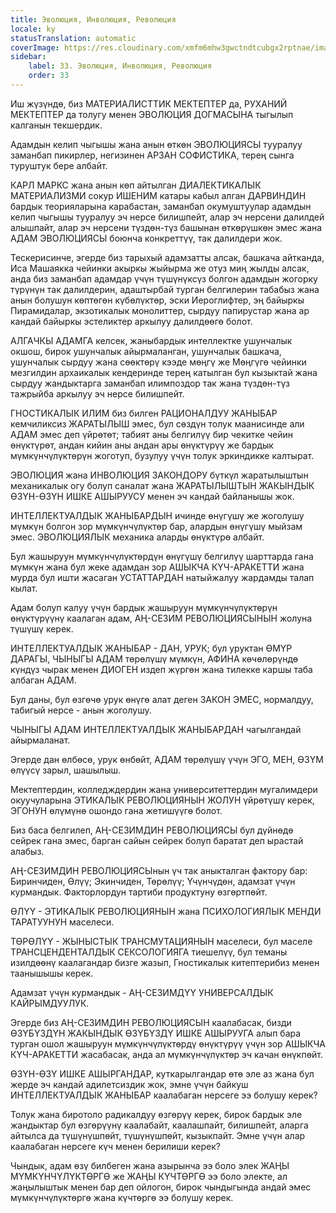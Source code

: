 ```yaml
---
title: Эволюция, Инволюция, Революция
locale: ky
statusTranslation: automatic
coverImage: https://res.cloudinary.com/xmfm6mhw3gwctndtcubgx2rptnae/image/upload/v1740337243/small_cover_educacion_fundamental_a051170f1c.webp
sidebar:
    label: 33. Эволюция, Инволюция, Революция
    order: 33
---
```

Иш жүзүндө, биз МАТЕРИАЛИСТТИК МЕКТЕПТЕР да, РУХАНИЙ МЕКТЕПТЕР да толугу менен ЭВОЛЮЦИЯ ДОГМАСЫНА тыгылып калганын текшердик.

Адамдын келип чыгышы жана анын өткөн ЭВОЛЮЦИЯСЫ тууралуу заманбап пикирлер, негизинен АРЗАН СОФИСТИКА, терең сынга туруштук бере албайт.

КАРЛ МАРКС жана анын көп айтылган ДИАЛЕКТИКАЛЫК МАТЕРИАЛИЗМИ сокур ИШЕНИМ катары кабыл алган ДАРВИНДИН бардык теорияларына карабастан, заманбап окумуштуулар адамдын келип чыгышы тууралуу эч нерсе билишпейт, алар эч нерсени далилдей алышпайт, алар эч нерсени түздөн-түз башынан өткөрүшкөн эмес жана АДАМ ЭВОЛЮЦИЯСЫ боюнча конкреттүү, так далилдери жок.

Тескерисинче, эгерде биз тарыхый адамзатты алсак, башкача айтканда, Иса Машаякка чейинки акыркы жыйырма же отуз миң жылды алсак, анда биз заманбап адамдар үчүн түшүнүксүз болгон адамдын жогорку түрүнүн так далилдерин, адаштырбай турган белгилерин табабыз жана анын болушун көптөгөн күбөлүктөр, эски Иероглифтер, эң байыркы Пирамидалар, экзотикалык монолиттер, сырдуу папирустар жана ар кандай байыркы эстеликтер аркылуу далилдөөгө болот.

АЛГАЧКЫ АДАМГА келсек, жаныбардык интеллектке ушунчалык окшош, бирок ушунчалык айырмаланган, ушунчалык башкача, ушунчалык сырдуу жана сөөктөрү кээде мөңгү же Мөңгүгө чейинки мезгилдин архаикалык кендеринде терең катылган бул кызыктай жана сырдуу жандыктарга заманбап илимпоздор так жана түздөн-түз тажрыйба аркылуу эч нерсе билишпейт.

ГНОСТИКАЛЫК ИЛИМ биз билген РАЦИОНАЛДУУ ЖАНЫБАР кемчиликсиз ЖАРАТЫЛЫШ эмес, бул сөздүн толук маанисинде али АДАМ эмес деп үйрөтөт; табият аны белгилүү бир чекитке чейин өнүктүрөт, андан кийин аны андан ары өнүктүрүү же бардык мүмкүнчүлүктөрүн жоготуп, бузулуу үчүн толук эркиндикке калтырат.

ЭВОЛЮЦИЯ жана ИНВОЛЮЦИЯ ЗАКОНДОРУ бүткүл жаратылыштын механикалык огу болуп саналат жана ЖАРАТЫЛЫШТЫН ЖАКЫНДЫК ӨЗҮН-ӨЗҮН ИШКЕ АШЫРУУСУ менен эч кандай байланышы жок.

ИНТЕЛЛЕКТУАЛДЫК ЖАНЫБАРДЫН ичинде өнүгүшү же жоголушу мүмкүн болгон зор мүмкүнчүлүктөр бар, алардын өнүгүшү мыйзам эмес. ЭВОЛЮЦИЯЛЫК механика аларды өнүктүрө албайт.

Бул жашыруун мүмкүнчүлүктөрдүн өнүгүшү белгилүү шарттарда гана мүмкүн жана бул жеке адамдан зор АШЫКЧА КҮЧ-АРАКЕТТИ жана мурда бул ишти жасаган УСТАТТАРДАН натыйжалуу жардамды талап кылат.

Адам болуп калуу үчүн бардык жашыруун мүмкүнчүлүктөрүн өнүктүрүүнү каалаган адам, АҢ-СЕЗИМ РЕВОЛЮЦИЯСЫНЫН жолуна түшүшү керек.

ИНТЕЛЛЕКТУАЛДЫК ЖАНЫБАР - ДАН, УРУК; бул уруктан ӨМҮР ДАРАГЫ, ЧЫНЫГЫ АДАМ төрөлүшү мүмкүн, АФИНА көчөлөрүндө күндүз чырак менен ДИОГЕН издеп жүргөн жана тилекке каршы таба албаган АДАМ.

Бул даны, бул өзгөчө урук өнүгө алат деген ЗАКОН ЭМЕС, нормалдуу, табигый нерсе - анын жоголушу.

ЧЫНЫГЫ АДАМ ИНТЕЛЛЕКТУАЛДЫК ЖАНЫБАРДАН чагылгандай айырмаланат.

Эгерде дан өлбөсө, урук өнбөйт, АДАМ төрөлүшү үчүн ЭГО, МЕН, ӨЗҮМ өлүүсү зарыл, шашылыш.

Мектептердин, колледждердин жана университеттердин мугалимдери окуучуларына ЭТИКАЛЫК РЕВОЛЮЦИЯНЫН ЖОЛУН үйрөтүшү керек, ЭГОНУН өлүмүнө ошондо гана жетишүүгө болот.

Биз баса белгилеп, АҢ-СЕЗИМДИН РЕВОЛЮЦИЯСЫ бул дүйнөдө сейрек гана эмес, барган сайын сейрек болуп баратат деп ырастай алабыз.

АҢ-СЕЗИМДИН РЕВОЛЮЦИЯСЫнын үч так аныкталган фактору бар: Биринчиден, Өлүү; Экинчиден, Төрөлүү; Үчүнчүдөн, адамзат үчүн курмандык. Факторлордун тартиби продуктуну өзгөртпөйт.

ӨЛҮҮ - ЭТИКАЛЫК РЕВОЛЮЦИЯНЫН жана ПСИХОЛОГИЯЛЫК МЕНДИ ТАРАТУУНУН маселеси.

ТӨРӨЛҮҮ - ЖЫНЫСТЫК ТРАНСМУТАЦИЯНЫН маселеси, бул маселе ТРАНСЦЕНДЕНТАЛДЫК СЕКСОЛОГИЯГА тиешелүү, бул теманы изилдөөнү каалагандар бизге жазып, Гностикалык китептерибиз менен таанышышы керек.

Адамзат үчүн курмандык - АҢ-СЕЗИМДҮҮ УНИВЕРСАЛДЫК КАЙРЫМДУУЛУК.

Эгерде биз АҢ-СЕЗИМДИН РЕВОЛЮЦИЯСЫН каалабасак, бизди ӨЗҮБҮЗДҮН ЖАКЫНДЫК ӨЗҮБҮЗДҮ ИШКЕ АШЫРУУГА алып бара турган ошол жашыруун мүмкүнчүлүктөрдү өнүктүрүү үчүн зор АШЫКЧА КҮЧ-АРАКЕТТИ жасабасак, анда ал мүмкүнчүлүктөр эч качан өнүкпөйт.

ӨЗҮН-ӨЗҮ ИШКЕ АШЫРГАНДАР, куткарылгандар өтө эле аз жана бул жерде эч кандай адилетсиздик жок, эмне үчүн байкуш ИНТЕЛЛЕКТУАЛДЫК ЖАНЫБАР каалабаган нерсеге ээ болушу керек?

Толук жана биротоло радикалдуу өзгөрүү керек, бирок бардык эле жандыктар бул өзгөрүүнү каалабайт, каалашпайт, билишпейт, аларга айтылса да түшүнүшпөйт, түшүнүшпөйт, кызыкпайт. Эмне үчүн алар каалабаган нерсеге күч менен берилиши керек?

Чындык, адам өзү билбеген жана азырынча ээ боло элек ЖАҢЫ МҮМКҮНЧҮЛҮКТӨРГӨ же ЖАҢЫ КҮЧТӨРГӨ ээ боло электе, ал жаңылыштык менен бар деп ойлогон, бирок чындыгында андай эмес мүмкүнчүлүктөргө жана күчтөргө ээ болушу керек.

